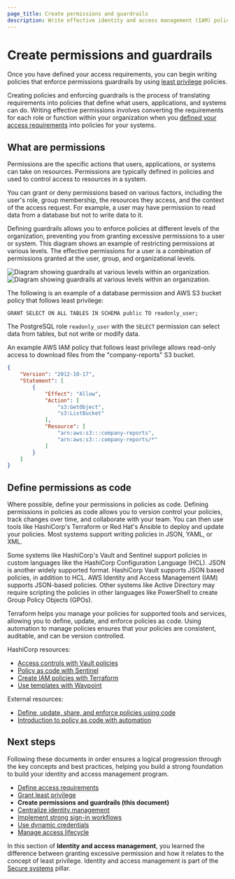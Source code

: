 ```yaml
---
page_title: Create permissions and guardrails
description: Write effective identity and access management (IAM) policies that enforce permissions guardrails by using least privilege.
---
```


# Create permissions and guardrails

Once you have defined your access requirements, you can begin writing
policies that enforce permissions guardrails by using [least
privilege](/well-architected-framework/secure-systems/identity-access-management/grant-least-privilege)
policies.

Creating policies and enforcing guardrails is the process of translating
requirements into policies that define what users, applications, and systems can
do. Writing effective permissions involves converting the requirements for each
role or function within your organization when you [defined your access
requirements](/well-architected-framework/secure-systems/identity-access-management/define-access-requirements)
into policies for your systems.

## What are permissions

Permissions are the specific actions that users, applications, or systems can
take on resources. Permissions are typically defined in policies and used to
control access to resources in a system.

You can grant or deny permissions based on various factors, including the user's
role, group membership, the resources they access, and the context of the access
request. For example, a user may have permission to read data from a database
but not to write data to it.

Defining guardrails allows you to enforce policies at different levels of the
organization, preventing you from granting excessive permissions to
a user or system. This diagram shows an example of restricting permissions at
various levels. The effective permissions for a user is a combination of
permissions granted at the user, group, and organizational levels.

![Diagram showing guardrails at various levels within an organization.](/img/well-architected-framework/diagram-iam-guardrails.png#light-theme-only)
![Diagram showing guardrails at various levels within an organization.](/img/well-architected-framework/diagram-iam-guardrails-dark.png#dark-theme-only)

The following is an example of a database permission and AWS S3 bucket policy
that follows least privilege:

<CodeBlockConfig hideClipboard>

```plaintext
GRANT SELECT ON ALL TABLES IN SCHEMA public TO readonly_user;
```

</CodeBlockConfig>

The PostgreSQL role `readonly_user` with the `SELECT` permission can select data from
tables, but not write or modify data.

An example AWS IAM policy that follows least privilege allows read-only access
to download files from the "company-reports" S3 bucket.

```json
{
    "Version": "2012-10-17",
    "Statement": [
        {
            "Effect": "Allow",
            "Action": [
                "s3:GetObject",
                "s3:ListBucket"
            ],
            "Resource": [
                "arn:aws:s3:::company-reports",
                "arn:aws:s3:::company-reports/*"
            ]
        }
    ]
}
```

## Define permissions as code

Where possible, define your permissions in policies as code. Defining
permissions in policies as code allows you to version control your policies,
track changes over time, and collaborate with your team. You can then use tools like
HashiCorp's Terraform or Red Hat's Ansible to deploy and update your policies.
Most systems support writing policies in JSON, YAML, or XML.

<VideoEmbed url="https://www.youtube.com/watch?v=cOOw4d_6WyA"/>

Some systems like HashiCorp's Vault and Sentinel support policies in custom languages like
the HashiCorp Configuration Language (HCL). JSON is another widely supported
format. HashiCorp Vault supports JSON based policies, in addition to HCL. AWS
Identity and Access Management (IAM) supports JSON-based policies. Other systems
like Active Directory may require scripting the policies in other languages like
PowerShell to create Group Policy Objects (GPOs).

Terraform helps you manage your policies for supported tools and services,
allowing you to define, update, and enforce policies as code. Using automation
to manage policies ensures that your policies are consistent, auditable, and can
be version controlled.

HashiCorp resources:

- [Access controls with Vault policies](/vault/tutorials/policies/policies)
- [Policy as code with Sentinel](/sentinel/docs/concepts/policy-as-code)
- [Create IAM policies with Terraform](/terraform/tutorials/aws/aws-iam-policy)
- [Use templates with Waypoint](/waypoint/tutorials/hcp-waypoint/use-template)

External resources:

- [Define, update, share, and enforce policies using code](https://developer.ibm.com/articles/policy-as-code-ansible-automation-engine-and-open-policy-agent/)
- [Introduction to policy as code with automation](https://www.redhat.com/en/blog/policy-as-code-automation)

## Next steps

Following these documents in order ensures a logical progression through the key
concepts and best practices, helping you build a strong foundation to build your
identity and access management program.

- [Define access requirements](/well-architected-framework/secure-systems/identity-access-management/define-access-requirements)
- [Grant least privilege](/well-architected-framework/secure-systems/identity-access-management/grant-least-privilege)
- **Create permissions and guardrails (this document)**
- [Centralize identity management](/well-architected-framework/secure-systems/identity-access-management/centralize-identity-management)
- [Implement strong sign-in workflows](/well-architected-framework/secure-systems/identity-access-management/implement-strong-sign-in-workflows)
- [Use dynamic credentials](/well-architected-framework/secure-systems/identity-access-management/use-dynamic-credentials)
- [Manage access lifecycle](/well-architected-framework/secure-systems/identity-access-management/manage-access-lifecycle)

In this section of **Identity and access management**, you learned the
difference between granting excessive permission and how it relates to the
concept of least privilege. Identity and access management is part of the
[Secure systems](/well-architected-framework/secure-systems) pillar.
